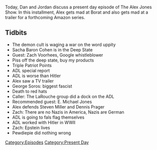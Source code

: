 {{Episode
    | title           = November 25, 2019
    | caption         = [https://knowledgefight.libsyn.com/knowledge-fight-november-25-2019 Listen to this episode on Libsyn]
    | episodeNumber   = 374
    | length          = 01:26:04
    | airDate         = November 27, 2019
    | coverageDate    = November 25, 2019
    | episodeType     = [[:Category:Present Day|Present Day]]
    | appearance      = [[Sacha Baron Cohen]], [[Zach Voorhees]], [[George Soros]], [[E. Michael Jones]], [[Steven Miller]], [[Dennis Prager]], [[Pewdiepie]]
    | previousEpisode = [[373: April 24, 2013]]
    | nextEpisode     = [[375: November 29, 2019]]
}}

{{Stub}}

Today, Dan and Jordan discuss a present day episode of The Alex Jones Show. In this installment, Alex gets mad at Borat and also gets mad at a trailer for a forthcoming Amazon series.

==Tidbits==

*The demon cult is waging a war on the word uppity
*Sacha Baron Cohen is in the Deep State
*Guest: Zach Voorhees, Google whistleblower
*Piss off the deep state, buy my products
*Triple Patriot Points
*ADL special report
*ADL is worse than Hitler
*Alex saw a TV trailer
*George Soros: biggest fascist
*Death to red hats
*Caller: The LaRouche group did a dock on the ADL
*Recommended guest: E. Michael Jones
*Alex defends Steven Miller and Dennis Prager
*Zach: There are no Nazis in America, Nazis are German
*ADL is going to fals flag themselves
*ADL worked with Hitler in WWII
*Zach: Epstein lives
*Pewdiepie did nothing wrong

[[Category:Episodes]]
[[Category:Present Day]]
